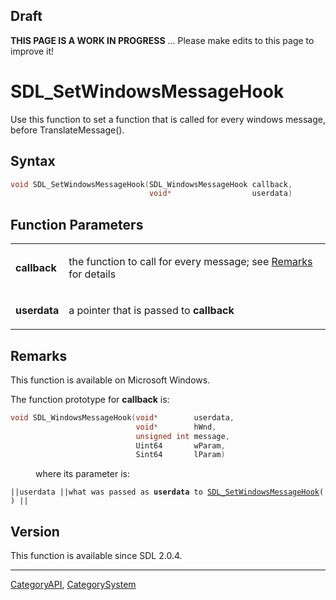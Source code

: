 == Draft ==

'''THIS PAGE IS A WORK IN PROGRESS''' ... Please make edits to this page to improve it!


<!-- #*^*^*^*^*See https://wiki.libsdl.org/SGFunctions for details on editing this page*^*^*^*^* -->


= SDL_SetWindowsMessageHook =
Use this function to set a function that is called for every windows message, before TranslateMessage().




== Syntax ==
<syntaxhighlight lang='c++'>
void SDL_SetWindowsMessageHook(SDL_WindowsMessageHook callback,
                               void*                  userdata)
</syntaxhighlight>


== Function Parameters ==
{|
|'''callback'''
|the function to call for every message; see [[#Remarks|Remarks]] for details
|-
|'''userdata'''
|a pointer that is passed to '''callback'''
|}



== Remarks ==
This function is available on Microsoft Windows.

The function prototype for '''callback''' is:

<syntaxhighlight lang='c++'>
void SDL_WindowsMessageHook(void*        userdata,
                            void*        hWnd,
                            unsigned int message,
                            Uint64       wParam,
                            Sint64       lParam)
</syntaxhighlight>
: where its parameter is:
 ||<code>userdata</code> ||what was passed as '''userdata''' to [[SDL_SetWindowsMessageHook]]() ||


== Version ==
This function is available since SDL 2.0.4.

----
[[CategoryAPI]], [[CategorySystem]]
<!-- #See the Style Guide for instructions on editing the footer. -->
